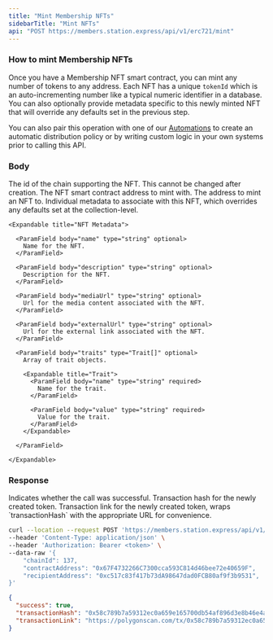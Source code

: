 ```yaml
---
title: "Mint Membership NFTs"
sidebarTitle: "Mint NFTs"
api: "POST https://members.station.express/api/v1/erc721/mint"
---
```


### How to mint Membership NFTs

Once you have a Membership NFT smart contract, you can mint any number of tokens to any address. Each NFT
has a unique `tokenId` which is an auto-incrementing number like a typical numeric identifier in a database.
You can also optionally provide metadata specific to this newly minted NFT that will override any defaults
set in the previous step.

You can also pair this operation with one of our [Automations](/token-api/automations) to create an automatic
distribution policy or by writing custom logic in your own systems prior to calling this API.

### Body

<ParamField body="chainId" type="number" required>
  The id of the chain supporting the NFT. This cannot be changed after creation.
</ParamField>

<ParamField body="contractAddress" type="string" required>
  The NFT smart contract address to mint with.
</ParamField>

<ParamField body="recipientAddress" type="string" required>
  The address to mint an NFT to.
</ParamField>

<ParamField body="individualMetadata" type="object" optional>
    Individual metadata to associate with this NFT, which overrides any defaults set at the collection-level.

    <Expandable title="NFT Metadata">

      <ParamField body="name" type="string" optional>
        Name for the NFT.
      </ParamField>

      <ParamField body="description" type="string" optional>
        Description for the NFT.
      </ParamField>

      <ParamField body="mediaUrl" type="string" optional>
        Url for the media content associated with the NFT.
      </ParamField>

      <ParamField body="externalUrl" type="string" optional>
        Url for the external link associated with the NFT.
      </ParamField>

      <ParamField body="traits" type="Trait[]" optional>
        Array of trait objects.

        <Expandable title="Trait">
          <ParamField body="name" type="string" required>
            Name for the trait.
          </ParamField>

          <ParamField body="value" type="string" required>
            Value for the trait.
          </ParamField>
        </Expandable>

      </ParamField>

    </Expandable>

</ParamField>

### Response

<ResponseField name="success" type="boolean">
  Indicates whether the call was successful.
</ResponseField>

<ResponseField name="transactionHash" type="string">
  Transaction hash for the newly created token.
</ResponseField>

<ResponseField name="transactionLink" type="string">
  Transaction link for the newly created token, wraps `transactionHash` with the
  appropriate URL for convenience.
</ResponseField>

<RequestExample>

```bash Example Request
curl --location --request POST 'https://members.station.express/api/v1/erc721/mint' \
--header 'Content-Type: application/json' \
--header 'Authorization: Bearer <token>' \
--data-raw '{
    "chainId": 137,
    "contractAddress": "0x67F4732266C7300cca593C814d46bee72e40659F",
    "recipientAddress": "0xc517c83f417b73dA98647dad0FCB80af9f3b9531",
}'
```

</RequestExample>

<ResponseExample>

```json Response
{
  "success": true,
  "transactionHash": "0x58c789b7a59312ec0a659e165700db54af896d3e8b46e4aeecb33b32b88157c9",
  "transactionLink": "https://polygonscan.com/tx/0x58c789b7a59312ec0a659e165700db54af896d3e8b46e4aeecb33b32b88157c9"
}
```

</ResponseExample>

